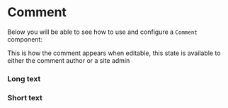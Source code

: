 
<Meta title="Base Components/Comment" component={Comment} />

# Comment

Below you will be able to see how to use and configure a `Comment` component:

<Story name="Default">
  <Comment
    creatorName="example"
    creatorCountry="us"
    isUserVerified={true}
    text="Ut dignissim, odio a cursus pretium, erat ex dictum quam, a eleifend augue mauris vel metus. Suspendisse pellentesque, elit efficitur rutrum maximus, arcu enim congue ipsum, vel aliquam ipsum urna quis tellus. Mauris at imperdiet nisi. Integer at neque ex. Nullam vel ipsum sodales, porttitor nulla vitae, tincidunt est. Pellentesque vitae lectus arcu. Integer dapibus rutrum facilisis. Nullam tincidunt quam at arcu interdum, vitae egestas libero vehicula. Morbi metus tortor, dapibus id finibus ac, egestas quis leo. Phasellus scelerisque suscipit mauris sed rhoncus. In quis ultricies ipsum. Integer vitae iaculis risus, sit amet elementum augue. Pellentesque vitae sagittis erat, eget consectetur lorem."
    _created={new Date()}
  />
</Story>

This is how the comment appears when editable, this state is available to either the comment author or a site admin

<Story name="Editable">
  <Comment
    creatorName="example"
    creatorCountry="us"
    isUserVerified={true}
    text="Ut dignissim, odio a cursus pretium, erat ex dictum quam, a eleifend augue mauris vel metus. Suspendisse pellentesque, elit efficitur rutrum maximus, arcu enim congue ipsum, vel aliquam ipsum urna quis tellus. Mauris at imperdiet nisi. Integer at neque ex. Nullam vel ipsum sodales, porttitor nulla vitae, tincidunt est. Pellentesque vitae lectus arcu. Integer dapibus rutrum facilisis. Nullam tincidunt quam at arcu interdum, vitae egestas libero vehicula. Morbi metus tortor, dapibus id finibus ac, egestas quis leo. Phasellus scelerisque suscipit mauris sed rhoncus. In quis ultricies ipsum. Integer vitae iaculis risus, sit amet elementum augue. Pellentesque vitae sagittis erat, eget consectetur lorem."
    _created={new Date()}
    _creatorId="admin"
  />
</Story>

### Long text

<Story name="Long text">
  <Comment
    creatorName="example"
    creatorCountry="us"
    isUserVerified={true}
    text={`Ut dignissim, odio a cursus pretium, erat ex dictum quam, a eleifend augue mauris vel metus. Suspendisse pellentesque, elit efficitur rutrum maximus, arcu enim congue ipsum, vel aliquam ipsum urna quis tellus. Mauris at imperdiet nisi. Integer at neque ex. Nullam vel ipsum sodales, porttitor nulla vitae, tincidunt est. Pellentesque vitae lectus arcu. Integer dapibus rutrum facilisis. Nullam tincidunt quam at arcu interdum, vitae egestas libero vehicula. Morbi metus tortor, dapibus id finibus ac, egestas quis leo. Phasellus scelerisque suscipit mauris sed rhoncus. In quis ultricies ipsum. Integer vitae iaculis risus, sit amet elementum augue. Pellentesque vitae sagittis erat, eget consectetur lorem.\n\nUt pharetra molestie quam id dictum. In molestie, arcu sit amet faucibus pulvinar, eros erat egestas leo, at molestie nunc velit a arcu. Aliquam erat volutpat. Vivamus vehicula mi sit amet nibh auctor efficitur. Duis fermentum sem et nibh facilisis, ut tincidunt sem commodo. Nullam ornare ex a elementum accumsan. Etiam a neque ut lacus suscipit blandit. Maecenas id tortor velit.\n\nInterdum et malesuada fames ac ante ipsum primis in faucibus. Nam ut commodo tellus. Maecenas at leo metus. Vivamus ullamcorper ex purus, volutpat auctor nunc lobortis a. Integer sit amet ornare nisi, sed ultrices enim. Pellentesque ut aliquam urna, eu fringilla ante. Nullam dui nibh, feugiat id vestibulum nec, efficitur a lorem. In vitae pellentesque tellus. Pellentesque sed odio iaculis, imperdiet turpis at, aliquam ex. Praesent iaculis bibendum nibh, vel egestas turpis ultrices ac. Praesent tincidunt libero sed gravida ornare. Aliquam vehicula risus ut molestie suscipit. Nunc erat odio, venenatis nec posuere in, placerat eget massa. Sed in ultrices ex, vel egestas quam. Integer lectus magna, ornare at nisl sed, convallis euismod enim. Cras pretium commodo arcu non bibendum.\n\nNullam dictum lectus felis. Duis vitae lacus vitae nisl aliquet faucibus. Integer neque lacus, dignissim sed mi et, dignissim luctus metus. Cras sollicitudin vestibulum leo, ac ultrices sapien bibendum ac. Phasellus lobortis aliquam libero eu volutpat. Donec vitae rutrum tellus. Fusce vel ante ipsum. Suspendisse mollis tempus porta. Sed a orci tempor, rhoncus tortor eu, sodales justo.`}
    _created={new Date()}
  />
</Story>

### Short text

<Story name="Short text">
  <Comment
    creatorName="example"
    creatorCountry="us"
    isUserVerified={true}
    text={`Ut dignissim, odio a cursus pretium.`}
    _created={new Date()}
  />
</Story>